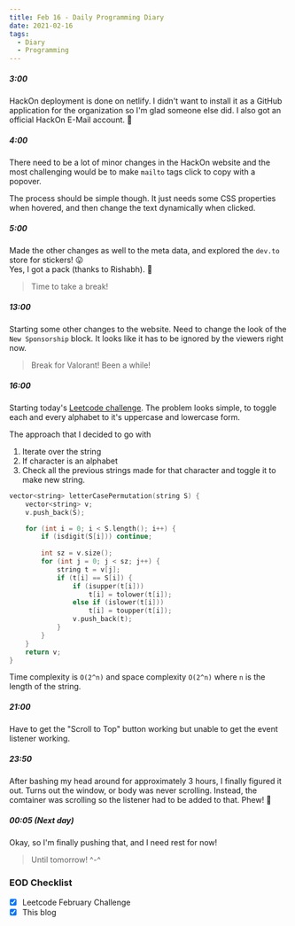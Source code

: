 ```yaml
---
title: Feb 16 - Daily Programming Diary
date: 2021-02-16
tags:
  - Diary
  - Programming
---
```


##### 3:00
HackOn deployment is done on netlify. I didn't want to install it as a GitHub application for the organization so I'm glad someone else did. 
I also got an official HackOn E-Mail account. 🎉

##### 4:00
There need to be a lot of minor changes in the HackOn website and the most challenging would be to make `mailto` tags click to copy with a popover.

The process should be simple though. It just needs some CSS properties when hovered, and then change the text dynamically when clicked.

##### 5:00
Made the other changes as well to the meta data, and explored the `dev.to` store for stickers! 😛  
Yes, I got a pack (thanks to Rishabh). 😬

> Time to take a break!

##### 13:00
Starting some other changes to the website. Need to change the look of the `New Sponsorship` block. It looks like it has to be ignored by the viewers right now.

> Break for Valorant! Been a while!

##### 16:00
Starting today's [Leetcode challenge](https://leetcode.com/explore/featured/card/february-leetcoding-challenge-2021/586/week-3-february-15th-february-21st/3642/). The problem looks simple, to toggle each and every alphabet to it's uppercase and lowercase form.

The approach that I decided to go with
1. Iterate over the string
2. If character is an alphabet
3. Check all the previous strings made for that character and toggle it to make new string.

```cpp:title=letter-case-permutation.cpp
vector<string> letterCasePermutation(string S) {
    vector<string> v;
    v.push_back(S);

    for (int i = 0; i < S.length(); i++) {
        if (isdigit(S[i])) continue;
        
        int sz = v.size();
        for (int j = 0; j < sz; j++) {
            string t = v[j];
            if (t[i] == S[i]) {
                if (isupper(t[i]))
                    t[i] = tolower(t[i]);
                else if (islower(t[i]))
                    t[i] = toupper(t[i]);
                v.push_back(t);
            }
        }
    }
    return v;
}
```

Time complexity is `O(2^n)` and space complexity `O(2^n)` where `n` is the length of the string.

##### 21:00
Have to get the "Scroll to Top" button working but unable to get the event listener working. 

##### 23:50
After bashing my head around for approximately 3 hours, I finally figured it out. Turns out the window, or body was never scrolling. Instead, the comtainer was scrolling so the listener had to be added to that. Phew! 👏

##### 00:05 (Next day)
Okay, so I'm finally pushing that, and I need rest for now!

> Until tomorrow! ^-^

### EOD Checklist
- [x] Leetcode February Challenge
- [x] This blog